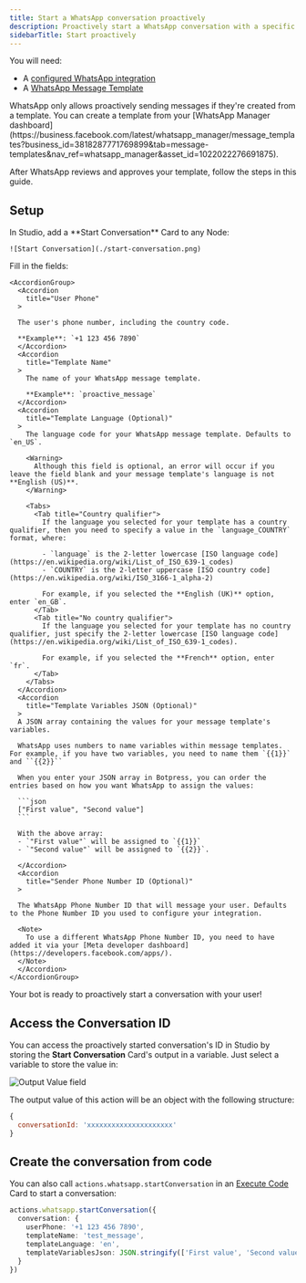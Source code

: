 ```yaml
---
title: Start a WhatsApp conversation proactively
description: Proactively start a WhatsApp conversation with a specific user.
sidebarTitle: Start proactively
---
```


<Info>
  You will need:

  - A [configured WhatsApp integration](./introduction.mdx)
  - A [WhatsApp Message Template](https://developers.facebook.com/docs/whatsapp/message-templates/guidelines/)
</Info>

<Note>
  WhatsApp only allows proactively sending messages if they're created from a template. You can create a template from your [WhatsApp Manager dashboard](https://business.facebook.com/latest/whatsapp_manager/message_templates?business_id=3818287771769899&tab=message-templates&nav_ref=whatsapp_manager&asset_id=1022022276691875).

  After WhatsApp reviews and approves your template, follow the steps in this guide.
</Note>

## Setup

<Steps titleSize="h3">
  <Step title="Add the Start Conversation Card">
    In Studio, add a **Start Conversation** Card to any Node:

    ![Start Conversation](./start-conversation.png)

  </Step>
  <Step title="Fill in the required fields">
    Fill in the fields:

    <AccordionGroup>
      <Accordion
        title="User Phone"
      >

      The user's phone number, including the country code.
      
      **Example**: `+1 123 456 7890`
      </Accordion>
      <Accordion
        title="Template Name"
      >
        The name of your WhatsApp message template.

        **Example**: `proactive_message`
      </Accordion>
      <Accordion
        title="Template Language (Optional)"
      >
        The language code for your WhatsApp message template. Defaults to `en_US`.

        <Warning>
          Although this field is optional, an error will occur if you leave the field blank and your message template's language is not **English (US)**.
        </Warning>

        <Tabs>
          <Tab title="Country qualifier">
            If the language you selected for your template has a country qualifier, then you need to specify a value in the `language_COUNTRY` format, where:

            - `language` is the 2-letter lowercase [ISO language code](https://en.wikipedia.org/wiki/List_of_ISO_639-1_codes)
            - `COUNTRY` is the 2-letter uppercase [ISO country code](https://en.wikipedia.org/wiki/ISO_3166-1_alpha-2)

            For example, if you selected the **English (UK)** option, enter `en_GB`.
          </Tab>
          <Tab title="No country qualifier">
            If the language you selected for your template has no country qualifier, just specify the 2-letter lowercase [ISO language code](https://en.wikipedia.org/wiki/List_of_ISO_639-1_codes).

            For example, if you selected the **French** option, enter `fr`.
          </Tab>
        </Tabs>
      </Accordion>
      <Accordion
        title="Template Variables JSON (Optional)"
      >
      A JSON array containing the values for your message template's variables.

      WhatsApp uses numbers to name variables within message templates. For example, if you have two variables, you need to name them `{{1}}` and ``{{2}}``

      When you enter your JSON array in Botpress, you can order the entries based on how you want WhatsApp to assign the values:

      ```json
      ["First value", "Second value"]
      ```

      With the above array:
      - `"First value"` will be assigned to `{{1}}`
      - `"Second value"` will be assigned to `{{2}}`.

      </Accordion>
      <Accordion
        title="Sender Phone Number ID (Optional)"
      >
      
      The WhatsApp Phone Number ID that will message your user. Defaults to the Phone Number ID you used to configure your integration.

      <Note>
        To use a different WhatsApp Phone Number ID, you need to have added it via your [Meta developer dashboard](https://developers.facebook.com/apps/).
      </Note>
      </Accordion>
    </AccordionGroup>
  </Step>
</Steps>

<Check>
  Your bot is ready to proactively start a conversation with your user! 
</Check>

## Access the Conversation ID

You can access the proactively started conversation's ID in Studio by storing the **Start Conversation** Card's output in a variable. Just select a variable to store the value in:

![Output Value field](./output-value.png)

The output value of this action will be an object with the following structure:

```js
{
  conversationId: 'xxxxxxxxxxxxxxxxxxxxx'
}
```

## Create the conversation from code

You can also call `actions.whatsapp.startConversation` in an [Execute Code](/guides/studio/cards/execute) Card to start a conversation:

```ts
actions.whatsapp.startConversation({
  conversation: {
    userPhone: '+1 123 456 7890',
    templateName: 'test_message',
    templateLanguage: 'en',
    templateVariablesJson: JSON.stringify(['First value', 'Second value'])
  }
})
```